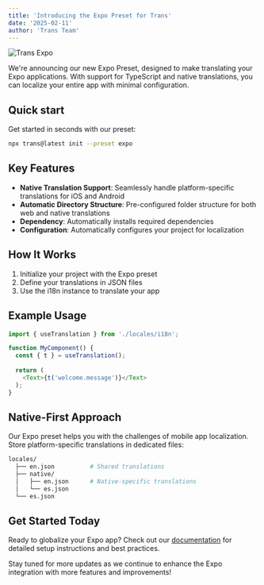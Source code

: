 ```yaml
---
title: 'Introducing the Expo Preset for Trans'
date: '2025-02-11'
author: 'Trans Team'
---
```


<img
  src="/updates/expo.png"
  alt="Trans Expo"
  className="border border-border mb-8"
/>


We're announcing our new Expo Preset, designed to make translating your Expo applications. With support for TypeScript and native translations, you can localize your entire app with minimal configuration.

## Quick start

Get started in seconds with our preset:

```bash title="Terminal"
npx trans@latest init --preset expo
```

## Key Features

- **Native Translation Support**: Seamlessly handle platform-specific translations for iOS and Android
- **Automatic Directory Structure**: Pre-configured folder structure for both web and native translations
- **Dependency**: Automatically installs required dependencies
- **Configuration**: Automatically configures your project for localization

## How It Works

1. Initialize your project with the Expo preset
2. Define your translations in JSON files
3. Use the i18n instance to translate your app

## Example Usage

```typescript title="src/components/MyComponent.tsx"
import { useTranslation } from './locales/i18n';

function MyComponent() {
  const { t } = useTranslation();
  
  return (
    <Text>{t('welcome.message')}</Text>
  );
}
```

## Native-First Approach

Our Expo preset helps you with the challenges of mobile app localization. Store platform-specific translations in dedicated files:

```bash title="Structure"
locales/
  ├── en.json          # Shared translations
  ├── native/
  │   ├── en.json      # Native-specific translations
  │   └── es.json
  └── es.json
```

## Get Started Today

Ready to globalize your Expo app? Check out our [documentation](/docs/expo) for detailed setup instructions and best practices.

Stay tuned for more updates as we continue to enhance the Expo integration with more features and improvements!
